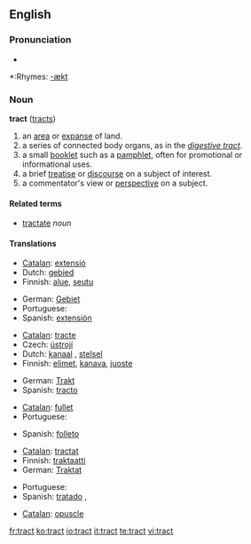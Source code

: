 ==English==

===Pronunciation===
*{{audio|en-us-tract.ogg|Audio (US)}}

*:Rhymes: [[Rhymes:English:-ækt|-ækt]]

===Noun===
'''tract''' ([[tracts]])

# an [[area]] or [[expanse]] of land.
# a series of connected body organs, as in the ''[[digestive tract]]''.
# a small [[booklet]] such as a [[pamphlet]], often for promotional or informational uses.
# a brief [[treatise]] or [[discourse]] on a subject of interest.
# a commentator's view or [[perspective]] on a subject.

====Related terms====
*[[tractate]] ''noun''

====Translations====
{{trans-top|an area}}
*[[Catalan]]: [[extensió]] {{f}}
*Dutch: [[gebied]] {{n}}
*Finnish: [[alue]], [[seutu]]
{{trans-mid}}
*German: [[Gebiet]] {{n}}
*Portuguese: {{t|pt|extensão|m}}
*Spanish: [[extensión]] {{f}}
{{trans-bottom}}

{{trans-top|a series of connected body organs}}
*[[Catalan]]: [[tracte]] {{m}}
*Czech: [[ústrojí]] {{n}}
*Dutch: [[kanaal]] {{n}}, [[stelsel]] {{n}}
*Finnish: [[elimet]], [[kanava]], [[juoste]]
{{trans-mid}}
*German: [[Trakt]] {{m}}
*Spanish: [[tracto]] {{m}}
{{trans-bottom}}

{{trans-top|a small booklet}}
*[[Catalan]]: [[fullet]] {{m}}
*Portuguese: {{t-|pt|panfleto|m}}
{{trans-mid}}
*Spanish: [[folleto]] {{m}}
{{trans-bottom}}

{{trans-top|a brief treatise}}
*[[Catalan]]: [[tractat]] {{m}}
*Finnish: [[traktaatti]]
*German: [[Traktat]] {{n}}
{{trans-mid}}
*Portuguese: {{t|pt|tratado|m}}
*Spanish: [[tratado]] {{m}}, 
{{trans-bottom}}

{{checktrans}}
*[[Catalan]]: [[opuscle]] {{m}}

[[fr:tract]]
[[ko:tract]]
[[io:tract]]
[[it:tract]]
[[te:tract]]
[[vi:tract]]